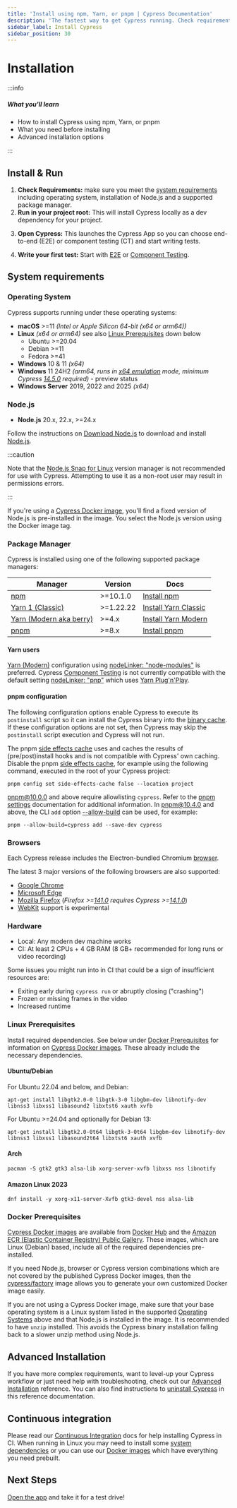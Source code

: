 ```yaml
---
title: 'Install using npm, Yarn, or pnpm | Cypress Documentation'
description: 'The fastest way to get Cypress running. Check requirements, install it in your project, and start testing today.'
sidebar_label: Install Cypress
sidebar_position: 30
---
```


<ProductHeading product="app" />

# Installation

:::info

##### <Icon name="question-circle" color="#4BBFD2" /> What you'll learn

- How to install Cypress using npm, Yarn, or pnpm
- What you need before installing
- Advanced installation options

:::

## Install & Run

1. **Check Requirements:** make sure you meet the [system requirements](#System-requirements) including
   operating system, installation of Node.js and a supported package manager.
2. **Run in your project root:** This will install Cypress locally as a dev dependency for your project.

<CypressInstallCommands />

3. **Open Cypress:** This launches the Cypress App so you can choose end-to-end (E2E) or component testing (CT) and start writing tests.

<CypressOpenCommands />

4. **Write your first test:** Start with [E2E](/app/end-to-end-testing/writing-your-first-end-to-end-test) or [Component Testing](/app/component-testing/get-started).

## System requirements

### Operating System

Cypress supports running under these operating systems:

- **macOS** >=11 _(Intel or Apple Silicon 64-bit (x64 or arm64))_
- **Linux** _(x64 or arm64)_ see also [Linux Prerequisites](#Linux-Prerequisites) down below
  - Ubuntu >=20.04
  - Debian >=11
  - Fedora >=41
- **Windows** 10 & 11 _(x64)_
- **Windows** 11 24H2 _(arm64, runs in [x64 emulation](https://learn.microsoft.com/en-us/windows/arm/apps-on-arm-x86-emulation) mode, minimum Cypress [14.5.0](/app/references/changelog#14-5-0) required)_ - preview status
- **Windows Server** 2019, 2022 and 2025 _(x64)_

### Node.js

- **Node.js** 20.x, 22.x, >=24.x

Follow the instructions on [Download Node.js](https://nodejs.org/en/download/) to download and install [Node.js](https://nodejs.org/).

:::caution

Note that the [Node.js Snap for Linux](https://github.com/nodejs/snap) version manager is not recommended for use with Cypress.
Attempting to use it as a non-root user may result in permissions errors.

:::

If you're using a [Cypress Docker image](../continuous-integration/overview#Cypress-Docker-variants), you'll find a fixed version of Node.js is pre-installed in the image. You select the Node.js version using the Docker image tag.

### Package Manager

Cypress is installed using one of the following supported package managers:

| Manager                                          | Version   | Docs                                                                             |
| ------------------------------------------------ | --------- | -------------------------------------------------------------------------------- |
| [npm](https://docs.npmjs.com/)                   | >=10.1.0  | [Install npm](https://docs.npmjs.com/downloading-and-installing-node-js-and-npm) |
| [Yarn 1 (Classic)](https://classic.yarnpkg.com/) | >=1.22.22 | [Install Yarn Classic](https://classic.yarnpkg.com/en/docs/install)              |
| [Yarn (Modern aka berry)](https://yarnpkg.com/)  | >=4.x     | [Install Yarn Modern](https://yarnpkg.com/getting-started/install)               |
| [pnpm](https://pnpm.io/)                         | >=8.x     | [Install pnpm](https://pnpm.io/installation)                                     |

#### Yarn users

[Yarn (Modern)](https://yarnpkg.com/) configuration using [nodeLinker: "node-modules"](https://yarnpkg.com/configuration/yarnrc#nodeLinker)
is preferred. Cypress [Component Testing](/app/core-concepts/testing-types#What-is-Component-Testing) is not currently compatible with the default setting [nodeLinker: "pnp"](https://yarnpkg.com/configuration/yarnrc#nodeLinker) which uses [Yarn Plug'n'Play](https://yarnpkg.com/features/pnp).

#### pnpm configuration

The following configuration options enable Cypress to execute its `postinstall` script so it can install the Cypress binary into the [binary cache](/app/references/advanced-installation#Binary-cache).
If these configuration options are not set, then Cypress may skip the `postinstall` script execution and Cypress will not run.

The pnpm [side effects cache](https://pnpm.io/settings#sideeffectscache) uses and caches the results of (pre/post)install hooks and is not compatible with Cypress' own caching.
Disable the pnpm [side effects cache](https://pnpm.io/settings#sideeffectscache), for example using the following command, executed in the root of your Cypress project:

```shell
pnpm config set side-effects-cache false --location project
```

[pnpm@10.0.0](https://github.com/pnpm/pnpm/releases/tag/v10.0.0) and above require allowlisting `cypress`.
Refer to the [pnpm settings](https://pnpm.io/settings) documentation for additional information.
In [pnpm@10.4.0](https://github.com/pnpm/pnpm/releases/tag/v10.4.0) and above, the CLI `add` option [--allow-build](https://pnpm.io/cli/add#--allow-build) can be used, for example:

```shell
pnpm --allow-build=cypress add --save-dev cypress
```

### Browsers

Each Cypress release includes the Electron-bundled Chromium [browser](/app/references/launching-browsers#Electron-Browser).

The latest 3 major versions of the following browsers are also supported:

- [Google Chrome](/app/references/launching-browsers#Chrome-Browsers)
- [Microsoft Edge](/app/references/launching-browsers#Edge-Browsers)
- [Mozilla Firefox](/app/references/launching-browsers#Firefox-Browsers) (_Firefox >=[141.0](https://developer.mozilla.org/en-US/docs/Mozilla/Firefox/Releases/141) requires Cypress >=[14.1.0](https://docs.cypress.io/app/references/changelog#14-1-0)_)
- [WebKit](https://docs.cypress.io/app/references/launching-browsers#WebKit-Experimental) support is experimental

### Hardware

- Local: Any modern dev machine works
- CI: At least 2 CPUs + 4 GB RAM (8 GB+ recommended for long runs or video recording)

Some issues you might run into in CI that could be a sign of insufficient resources are:

- Exiting early during `cypress run` or abruptly closing ("crashing")
- Frozen or missing frames in the video
- Increased runtime

### Linux Prerequisites

Install required dependencies. See below under [Docker Prerequisites](#Docker-Prerequisites) for information on [Cypress Docker images](https://github.com/cypress-io/cypress-docker-images). These already include the necessary dependencies.

#### Ubuntu/Debian

For Ubuntu 22.04 and below, and Debian:

```shell
apt-get install libgtk2.0-0 libgtk-3-0 libgbm-dev libnotify-dev libnss3 libxss1 libasound2 libxtst6 xauth xvfb
```

For Ubuntu >=24.04 and optionally for Debian 13:

```shell
apt-get install libgtk2.0-0t64 libgtk-3-0t64 libgbm-dev libnotify-dev libnss3 libxss1 libasound2t64 libxtst6 xauth xvfb
```

#### Arch

```shell
pacman -S gtk2 gtk3 alsa-lib xorg-server-xvfb libxss nss libnotify
```

#### Amazon Linux 2023

```shell
dnf install -y xorg-x11-server-Xvfb gtk3-devel nss alsa-lib
```

### Docker Prerequisites

[Cypress Docker images](../continuous-integration/overview#Cypress-Docker-variants) are available from
[Docker Hub](https://hub.docker.com/u/cypress) and the
[Amazon ECR (Elastic Container Registry) Public Gallery](https://gallery.ecr.aws/cypress-io).
These images, which are Linux (Debian) based, include all of the required dependencies pre-installed.

If you need Node.js, browser or Cypress version combinations which are not covered by the published Cypress Docker images,
then the [cypress/factory](https://github.com/cypress-io/cypress-docker-images/tree/master/factory) image
allows you to generate your own customized Docker image easily.

If you are not using a Cypress Docker image, make sure that your base operating system is a Linux system listed in the supported
[Operating Systems](#Operating-System) above and that Node.js is installed in the image.
It is recommended to have `unzip` installed. This avoids the Cypress binary installation falling back to a slower unzip method using Node.js.

## <Icon name="cog" /> Advanced Installation

If you have more complex requirements, want to level-up your Cypress workflow or
just need help with troubleshooting, check out our
[Advanced Installation](/app/references/advanced-installation) reference.
You can also find instructions to [uninstall Cypress](/app/references/advanced-installation#Uninstall-Cypress) in this reference documentation.

## <Icon name="sync-alt" /> Continuous integration

Please read our
[Continuous Integration](/app/continuous-integration/overview) docs for
help installing Cypress in CI. When running in Linux you may need to install some
[system dependencies](#Linux-Prerequisites)
or you can use our [Docker images](#Docker-Prerequisites) which have everything you
need prebuilt.

## Next Steps

[Open the app](/app/get-started/open-the-app) and take it for a test drive!
